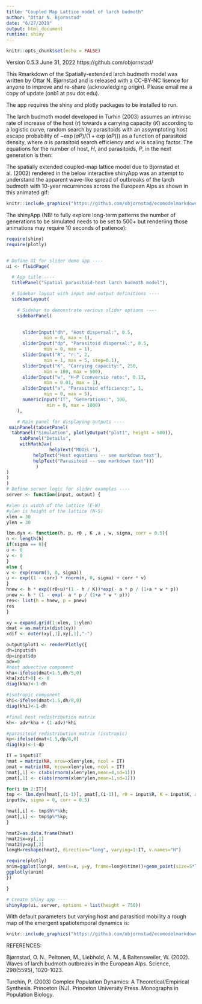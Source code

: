 ```yaml
---
title: "Coupled Map Lattice model of larch budmoth"
author: "Ottar N. Bjornstad"
date: "6/27/2019"
output: html_document
runtime: shiny
---
```


```r
knitr::opts_chunk$set(echo = FALSE)
```

Version 0.5.3 June 31, 2022 
https://github.com/objornstad/

This Rmarkdown of the Spatially-extended larch budmoth model was written by Ottar N. Bjørnstad and is released with a CC-BY-NC lisence for anyone to improve and re-share (acknowledging origin). Please email me a copy of update (onb1 at psu dot edu). 

The app requires the shiny and plotly packages to be installed to run.

The larch budmoth model developed in Turhin (2003) assumes an intrinisc rate of increase of the host ($r$) towards a carrying capacity ($K$) according to a logistic curve, random search by parasitoids with an assymptoting host escape probability of $-\exp(a P)/(1+\exp(a P))$) as a function of parasitoid density, where $a$ is parasitoid search efficiency and $w$ is scaling factor. The equations for the number of host, $H$, and parasitoids, $P$, in the next generation is then:
\begin{eqnarray}
&H_{t+1} & = \underbrace{H_t \exp(r (1-\frac{H_t}{K}))}_{\substack{\mbox{logistic larval} \\ \mbox{recruitment}}} \underbrace{(\frac{-\exp(a P_t)}{(1+\exp(a w P_t))})}_{\substack{\mbox{density dependent} \\ \mbox{attack}}}\\
&P_{t+1} & = H_t \exp(r (1-\frac{H_t}{K})) (1-\frac{-\exp(a P_t)}{(1+\exp(a w P_t))})\\
\end{eqnarray}

The spatially extended coupled-map lattice model due to Bjornstad et al. (2002) rendered in the below interactive shinyApp was an attempt to understand the apparent wave-like spread of outbreaks of the larch budmoth with 10-year recurrences across the European Alps as shown in this animated gif:

```r
knitr::include_graphics("https://github.com/objornstad/ecomodelmarkdowns/blob/master/lbm.gif?raw=true")
```

The shinyApp (NB! to fully explore long-term patterns the number of generations to be simulated needs to be set to 500+ but renderiing those animations may require 10 seconds of patience):
```r
require(shiny)
require(plotly)


# Define UI for slider demo app ----
ui <- fluidPage(

  # App title ----
  titlePanel("Spatial parasitoid-host larch budmoth model"),

  # Sidebar layout with input and output definitions ----
  sidebarLayout(

    # Sidebar to demonstrate various slider options ----
    sidebarPanel(

  
      sliderInput("dh", "Host dispersal:", 0.5,
              min = 0, max = 1),
      sliderInput("dp", "Parasitoid dispersal:", 0.5,
              min = 0, max = 1),
      sliderInput("R", "r:", 2,
              min = 1, max = 5, step=0.1),
      sliderInput("K", "Carrying capacity:", 250,
              min = 100, max = 500),
      sliderInput("w", "H-P Cconversio rate:", 0.13,
              min = 0.01, max = 1),
      sliderInput("a", "Parasitoid efficiency:", 1,
              min = 0, max = 5),
      numericInput("IT", "Generations:", 100,
               min = 0, max = 1000)
    ),

    # Main panel for displaying outputs ----
 mainPanel(tabsetPanel(
  tabPanel("Simulation", plotlyOutput("plot1", height = 500)),
     tabPanel("Details", 
     withMathJax(
                helpText("MODEL:"),
          helpText("Host equations -- see markdown text"),
          helpText("Parasitoid -- see markdown text")))
           )
)
)
)
# Define server logic for slider examples ----
server <- function(input, output) {

#xlen is width of the lattice (E-W)
#ylen is height of the lattice (N-S)
xlen = 30
ylen = 30

lbm.dyn <- function(h, p, r0 , K ,a , w, sigma, corr = 0.5){
n <- length(h)
if(sigma == 0){
u <- 0
v <- 0
}
else {
v <- exp(rnorm(1, 0, sigma))
u <- exp((1 - corr) * rnorm(n, 0, sigma) + corr * v)
}
hnew <- h * exp((r0+u)*(1 - h / K))*exp(- a * p / (1+a * w * p))
pnew <- h * (1 - exp(- a * p / (1+a * w * p)))
res<- list(h = hnew, p = pnew)
res
}

xy = expand.grid(1:xlen, 1:ylen)
dmat = as.matrix(dist(xy))
xdif <- outer(xy[,1],xy[,1],"-")

output$plot1 <- renderPlotly({
dh=input$dh
dp=input$dp
adv=0
#host advective component
kha<-ifelse(dmat<1.5,dh/5,0)
kha[xdif>0] <- 0
diag(kha)<-1-dh

#isotropic component
khi<-ifelse(dmat<1.5,dh/8,0)
diag(khi)<-1-dh

#final host redistribution matrix
kh<- adv*kha + (1-adv)*khi

#parasitoid redistribution matrix (isotropic)
kp<-ifelse(dmat<1.5,dp/8,0)
diag(kp)<-1-dp

IT = input$IT
hmat = matrix(NA, nrow=xlen*ylen, ncol = IT)
pmat = matrix(NA, nrow=xlen*ylen, ncol = IT)
hmat[,1] <- c(abs(rnorm(xlen*ylen,mean=4,sd=1)))
pmat[,1] <- c(abs(rnorm(xlen*ylen,mean=1,sd=1)))

for(i in 2:IT){
tmp <- lbm.dyn(hmat[,(i-1)], pmat[,(i-1)], r0 = input$R, K = input$K, a = input$a, w =
input$w, sigma = 0, corr = 0.5)

hmat[,i] <- tmp$h%*%kh; 
pmat[,i] <- tmp$p%*%kp; 
}

hmat2=as.data.frame(hmat)
hmat2$x=xy[,1]
hmat2$y=xy[,2]
longH=reshape(hmat2, direction="long", varying=1:IT, v.names="H")

require(plotly)
anim=ggplot(longH, aes(x=x, y=y, frame=longH$time))+geom_point(size=5*longH$H/max(longH))
ggplotly(anim)
})

}

# Create Shiny app ----
shinyApp(ui, server, options = list(height = 750))
```

With default parameters but varying host and parasitiod mobility a rough map of the emergent spatiotemporal dynamics is:
```r
knitr::include_graphics("https://github.com/objornstad/ecomodelmarkdowns/blob/master/lbmmod.gif?raw=true")
```

REFERENCES:

Bjørnstad, O. N., Peltonen, M., Liebhold, A. M., & Baltensweiler, W. (2002). Waves of larch budmoth outbreaks in the European Alps. Science, 298(5595), 1020-1023.

Turchin, P. (2003) Complex Population Dynamics: A Theoretical/Empirical Synthesis. Princeton (NJ). Princeton University Press. Monographs in Population Biology.
